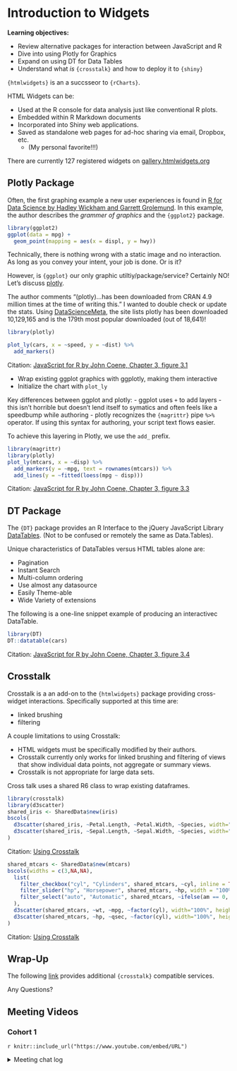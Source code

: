 # Introduction to Widgets

**Learning objectives:**

- Review alternative packages for interaction between JavaScript and R
- Dive into using Plotly for Graphics
- Expand on using DT for Data Tables
- Understand what *is* `{crosstalk}` and how to deploy it to `{shiny}`

`{htmlwidgets}` is an a succsseor to `{rCharts}`. 

HTML Widgets can be:

- Used at the R console for data analysis just like conventional R plots.
- Embedded within R Markdown documents
- Incorporated into Shiny web applications.
- Saved as standalone web pages for ad-hoc sharing via email, Dropbox, etc.
  - (My personal favorite!!!)

There are currently 127 registered widgets on [gallery.htmlwidgets.org](http://gallery.htmlwidgets.org/)

## Plotly Package
Often, the first graphing example a new user experiences is found in [R for Data Science by Hadley Wickham and Garrett Grolemund](https://r4ds.had.co.nz/index.html). In this example, the author describes the *grammer of graphics* and the `{ggplot2}` package.

```r
library(ggplot2)
ggplot(data = mpg) + 
  geom_point(mapping = aes(x = displ, y = hwy))
```

Technically, there is nothing wrong with a static image and no interaction. As long as you convey your intent, your job is done. Or is it?

However, is `{ggplot}` our only graphic utiltiy/package/service? Certainly NO! Let's discuss [plotly](https://cran.r-project.org/web/packages/plotly/index.html).

The author comments "(plotly)...has been downloaded from CRAN 4.9 million times at the time of writing this." I wanted to double check or update the stats. Using [DataScienceMeta](http://www.datasciencemeta.com/rpackages), the site lists plotly has been downloaded 10,129,165 and is the 179th most popular downloaded (out of 18,641)!

```r
library(plotly)

plot_ly(cars, x = ~speed, y = ~dist) %>% 
  add_markers()
```
Citation: [JavaScript for R by John Coene, Chapter 3, figure 3.1](https://book.javascript-for-r.com/widgets-intro-intro.html#fig:plotly-scatter-diagram)

- Wrap existing ggplot graphics with ggplotly, making them interactive
- Initialize the chart with `plot_ly`

Key differences between ggplot and plotly:
- ggplot uses `+` to add layers
  - this isn't horrible but doesn't lend itself to symatics and often feels like a speedbump while authoring
- plotly recognizes the `{magrittr}` pipe `%>%` operator. If using this syntax for authoring, your script text flows easier.

To achieve this layering in Plotly, we use the `add_` prefix.

```r
library(magrittr)
library(plotly)
plot_ly(mtcars, x = ~disp) %>% 
  add_markers(y = ~mpg, text = rownames(mtcars)) %>% 
  add_lines(y = ~fitted(loess(mpg ~ disp)))

```
Citation: [JavaScript for R by John Coene, Chapter 3, figure 3.3](https://book.javascript-for-r.com/widgets-intro-intro.html#fig:plotly-layers-diagram)

## DT Package

The `{DT}` package provides an R Interface to the jQuery JavaScript Library [DataTables](https://datatables.net/). (Not to be confused or remotely the same as Data.Tables).

Unique characteristics of DataTables versus HTML tables alone are:

 - Pagination
 - Instant Search
 - Multi-column ordering
 - Use almost any datasource
 - Easily Theme-able
 - Wide Variety of extensions
 
The following is a one-line snippet example of producing an interactivec DataTable. 
```r
library(DT)
DT::datatable(cars)
```
Citation: [JavaScript for R by John Coene, Chapter 3, figure 3.4](https://book.javascript-for-r.com/widgets-intro-intro.html#fig:plotly-dt-diagram)

## Crosstalk
Crosstalk is a an add-on to the `{htmlwidgets}` package providing cross-widget interactions. Specifically supported at this time are:

- linked brushing
- filtering

A couple limitations to using Crosstalk:

- HTML widgets must be specifically modified by their authors.
- Crosstalk currently only works for linked brushing and filtering of views that show individual data points, not aggregate or summary views.
- Crosstalk is not appropriate for large data sets.

Cross talk uses a shared R6 class to wrap existing dataframes.

```r
library(crosstalk)
library(d3scatter)
shared_iris <- SharedData$new(iris)
bscols(
  d3scatter(shared_iris, ~Petal.Length, ~Petal.Width, ~Species, width="100%", height=300),
  d3scatter(shared_iris, ~Sepal.Length, ~Sepal.Width, ~Species, width="100%", height=300)
)
```
Citation: [Using Crosstalk](https://rstudio.github.io/crosstalk/using.html)

```r
shared_mtcars <- SharedData$new(mtcars)
bscols(widths = c(3,NA,NA),
  list(
    filter_checkbox("cyl", "Cylinders", shared_mtcars, ~cyl, inline = TRUE),
    filter_slider("hp", "Horsepower", shared_mtcars, ~hp, width = "100%"),
    filter_select("auto", "Automatic", shared_mtcars, ~ifelse(am == 0, "Yes", "No"))
  ),
  d3scatter(shared_mtcars, ~wt, ~mpg, ~factor(cyl), width="100%", height=250),
  d3scatter(shared_mtcars, ~hp, ~qsec, ~factor(cyl), width="100%", height=250)
)
```
Citation: [Using Crosstalk](https://rstudio.github.io/crosstalk/using.html)


## Wrap-Up

The following [link](https://rstudio.github.io/crosstalk/widgets.html) provides additional `{crosstalk}` compatible services.

Any Questions?

## Meeting Videos

### Cohort 1

`r knitr::include_url("https://www.youtube.com/embed/URL")`

<details>
<summary> Meeting chat log </summary>

```
LOG
```
</details>
